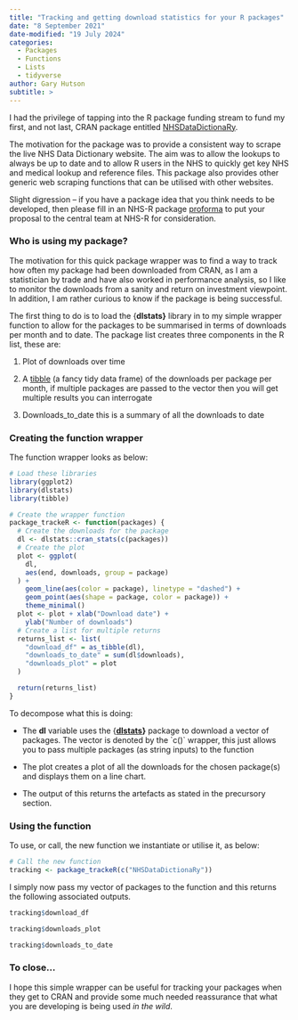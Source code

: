 ```yaml
---
title: "Tracking and getting download statistics for your R packages"
date: "8 September 2021"
date-modified: "19 July 2024"
categories:
  - Packages
  - Functions
  - Lists
  - tidyverse
author: Gary Hutson
subtitle: >
---
```


I had the privilege of tapping into the R package funding stream to fund my first, and not last, CRAN package entitled [NHSDataDictionaRy](https://cran.r-project.org/web/packages/NHSDataDictionaRy/vignettes/introduction.html).

The motivation for the package was to provide a consistent way to scrape the live NHS Data Dictionary website. The aim was to allow the lookups to always be up to date and to allow R users in the NHS to quickly get key NHS and medical lookup and reference files. This package also provides other generic web scraping functions that can be utilised with other websites.

Slight digression – if you have a package idea that you think needs to be developed, then please fill in an NHS-R package [proforma](https://nhsrcommunity.com/nhs-r-solutions/) to put your proposal to the central team at NHS-R for consideration.

### **Who is using my package?**

The motivation for this quick package wrapper was to find a way to track how often my package had been downloaded from CRAN, as I am a statistician by trade and have also worked in performance analysis, so I like to monitor the downloads from a sanity and return on investment viewpoint. In addition, I am rather curious to know if the package is being successful.

The first thing to do is to load the {**dlstats}** library in to my simple wrapper function to allow for the packages to be summarised in terms of downloads per month and to date. The package list creates three components in the R list, these are:

1.  Plot of downloads over time

2.  A [tibble](https://tibble.tidyverse.org/) (a fancy tidy data frame) of the downloads per package per month, if multiple packages are passed to the vector then you will get multiple results you can interrogate

3.  Downloads_to_date this is a summary of all the downloads to date

### **Creating the function wrapper**

The function wrapper looks as below:

```r
# Load these libraries
library(ggplot2)
library(dlstats)
library(tibble)

# Create the wrapper function
package_trackeR <- function(packages) {
  # Create the downloads for the package
  dl <- dlstats::cran_stats(c(packages))
  # Create the plot
  plot <- ggplot(
    dl,
    aes(end, downloads, group = package)
  ) +
    geom_line(aes(color = package), linetype = "dashed") +
    geom_point(aes(shape = package, color = package)) +
    theme_minimal()
  plot <- plot + xlab("Download date") +
    ylab("Number of downloads")
  # Create a list for multiple returns
  returns_list <- list(
    "download_df" = as_tibble(dl),
    "downloads_to_date" = sum(dl$downloads),
    "downloads_plot" = plot
  )

  return(returns_list)
}
```

To decompose what this is doing:

-   The **dl** variable uses the {[**dlstats**](https://cran.r-project.org/web/packages/dlstats/index.html)**}** package to download a vector of packages. The vector is denoted by the \`c()\` wrapper, this just allows you to pass multiple packages (as string inputs) to the function

-   The plot creates a plot of all the downloads for the chosen package(s) and displays them on a line chart.

-   The output of this returns the artefacts as stated in the precursory section.

### **Using the function**

To use, or call, the new function we instantiate or utilise it, as below:

```r
# Call the new function
tracking <- package_trackeR(c("NHSDataDictionaRy"))
```

I simply now pass my vector of packages to the function and this returns the following associated outputs.

```r
tracking$download_df

tracking$downloads_plot

tracking$downloads_to_date
```

### **To close…**

I hope this simple wrapper can be useful for tracking your packages when they get to CRAN and provide some much needed reassurance that what you are developing is being used *in the wild*.

